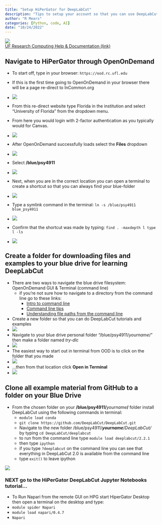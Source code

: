 ```yaml
---
title: "Setup HiPerGator for DeepLabCut"
description: "Tips to setup your account so that you can use DeepLabCut"
author: "R Mears"
categories: [Python, code, AI]
date: "10/24/2022"
---
```

![](hpgai.png)  
[UF Research Computing Help & Documentation (link)](https://help.rc.ufl.edu/doc/UFRC_Help_and_Documentation)  

## Navigate to HiPerGator through OpenOnDemand
- To start off, type in your browser: `https://ood.rc.ufl.edu`
- If this is the first time going to OpenOnDemand in your browser there will be a page re-direct to InCommon.org
- ![](incommon.png)
- From this re-direct website type Florida in the institution and select "University of Florida" from the dropdown menu.
- From here you would login with 2-factor authentication as you typically would for Canvas.
- ![](hpg2-factor.png)
- After OpenOnDemand successfully loads select the **Files** dropdown
- ![](ood_hpg_main.png)
- Select **/blue/psy4911** 
- ![](ood_bluefolder.png)
- Next, when you are in the correct location you can open a terminal to create a shortcut so that you can always find your blue-folder
- ![](open_terminal.png)  

- Type a symlink command in the terminal: `ln -s /blue/psy4911 blue_psy4911`

- ![](blue_shortct.png)
- Confirm that the shortcut was made by typing: `find . -maxdepth l type l -ls`  
- ![](blue_shortcut.png)  

## Create a folder for downloading files and examples to your blue drive for learning DeepLabCut  
- There are two ways to navigate the blue drive filesystem: OpenOnDemand GUI & Terminal (command line)
   - if you're not sure how to navigate to a directory from the command line go to these links:
      - [Intro to command line](https://linuxcommand.org/lc3_lts0020.php)
      - [Command line tips](http://www.hpc-carpentry.org/hpc-shell/02-navigation/index.html)
      - [Understanding file paths from the command line](https://datacarpentry.org/shell-genomics/02-the-filesystem/index.html)
- Create a new folder so that you can do DeepLabCut tutorials and examples
- ![](make-new-folder.png)  
- Navigate to your blue drive personal folder "/blue/psy4911/*yourname*/" then make a folder named *try-dlc*
- ![](make_try_dlc.png)  
- The easiest way to start out in terminal from OOD is to click on the folder that you made 
- ![](nav2try-dlc.png)
- ...then from that location click **Open in Terminal**
- ![](try_dlc_term.png)  
  
## Clone all example material from GitHub to a folder on your Blue Drive  
- From the chosen folder on your **/blue/psy4911/***yourname***/** folder install DeepLabCut using the following commands in terminal: 
   - `module load conda`
   - `git clone https://github.com/DeepLabCut/DeepLabCut.git`  
   - Navigate to the new folder /blue/psy4911/***yourname***/*DeepLabCut/* by typing `cd DeepLabCut/deeplabcut`
   - to run from the command line type `module load deeplabcut/2.2.1`
   - then type `ipython`
   - if you type `?deeplabcut` on the command line you can see that everything in DeepLabCut 2.0 is available from the command line
   - type `exit()` to leave ipython

![](module_dlc.png)  
  
### NEXT go to the HiPerGator DeepLabCut Jupyter Notebooks tutorial...    
   

- To Run Napari from the remote GUI on HPG start HiperGator Desktop then open a terminal on the desktop and type:  
- `module spider Napari`
- `module load napari/0.4.7`
- `Napari`


